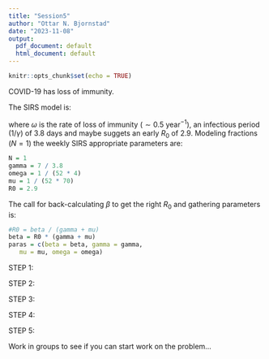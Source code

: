 ```yaml
---
title: "Session5"
author: "Ottar N. Bjornstad"
date: "2023-11-08"
output:
  pdf_document: default
  html_document: default
---
```


```r
knitr::opts_chunk$set(echo = TRUE)
```

COVID-19 has loss of immunity.

The SIRS model is:

\begin{align}
    \frac{dS}{dt} =& \underbrace{\mu N}_{\mbox{birth}} - \underbrace{\beta I \frac{S}{N}}_{\mbox{infection}}  + \underbrace{\omega R}_{\mbox{resusceptible}}- \underbrace{\mu S}_{\mbox{death}} \label{eq:sirss}\\
     \frac{dI}{dt} =& \underbrace{\beta I \frac{S}{N}}_{\mbox{infection}} - \underbrace{\gamma I}_{\mbox{recovery}} - \underbrace{\mu I}_{\mbox{death}}  \label{eq:sirsi}\\
     \frac{dR}{dt} =& \underbrace{\gamma I}_{\mbox{recovery}}  - \underbrace{\omega R}_{\mbox{lost immmunity}} - \underbrace{\mu R}_{\mbox{death}}, \label{eq:sirsr}
\end{align}

where $\omega$ is the rate of loss of immunity ($\sim 0.5 \mbox{ year}^{-1}$),  an infectious period ($1/\gamma$) of 3.8 days and maybe suggets an early $R_0$ of $2.9$. Modeling fractions ($N=1$) the weekly SIRS appropriate parameters are:

```r
N = 1
gamma = 7 / 3.8 
omega = 1 / (52 * 4)
mu = 1 / (52 * 70)
R0 = 2.9 
```

The call for back-calculating $\beta$ to get the right $R_0$ and gathering parameters is:

```r
#R0 = beta / (gamma + mu)
beta = R0 * (gamma + mu)
paras = c(beta = beta, gamma = gamma, 
   mu = mu, omega = omega)
```


STEP 1:

STEP 2:

STEP 3:

STEP 4:

STEP 5:


Work in groups to see if you can start work on the problem...